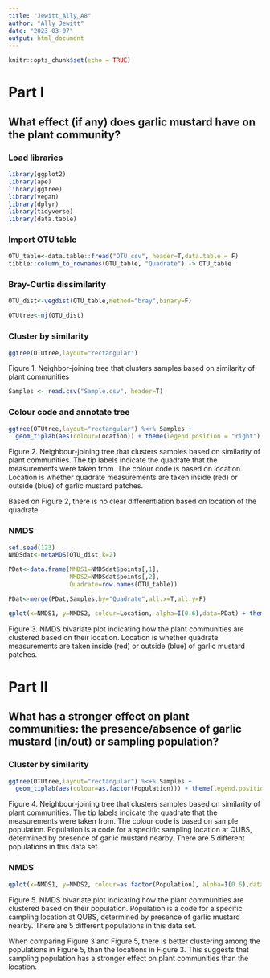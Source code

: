 ```yaml
---
title: "Jewitt_Ally_A8"
author: "Ally Jewitt"
date: "2023-03-07"
output: html_document
---
```


```r
knitr::opts_chunk$set(echo = TRUE)
```

# Part I 

## What effect (if any) does garlic mustard have on the plant community?

### Load libraries
```r
library(ggplot2)
library(ape)
library(ggtree)
library(vegan)
library(dplyr)
library(tidyverse)
library(data.table)
```

### Import OTU table
```r
OTU_table<-data.table::fread("OTU.csv", header=T,data.table = F)
tibble::column_to_rownames(OTU_table, "Quadrate") -> OTU_table
```

### Bray-Curtis dissimilarity
```r
OTU_dist<-vegdist(OTU_table,method="bray",binary=F)
```

```r
OTUtree<-nj(OTU_dist)
```

### Cluster by similarity
```r
ggtree(OTUtree,layout="rectangular") 
```



Figure 1. Neighbor-joining tree that clusters samples based on similarity of plant communities 

```r
Samples <- read.csv("Sample.csv", header=T)
```

### Colour code and annotate tree
```r
ggtree(OTUtree,layout="rectangular") %<+% Samples +
  geom_tiplab(aes(colour=Location)) + theme(legend.position = "right") + scale_colour_discrete(name = "Location", labels = c("Inside garlic mustard patch", "Outside garlic mustard patch"))
```



Figure 2. Neighbour-joining tree that clusters samples based on similarity of plant communities. The tip labels indicate the quadrate that the measurements were taken from. The colour code is based on location. Location is whether quadrate measurements are taken inside (red) or outside (blue) of garlic mustard patches. 

Based on Figure 2, there is no clear differentiation based on location of the quadrate. 


### NMDS
```r
set.seed(123)
NMDSdat<-metaMDS(OTU_dist,k=2)
```

```r
PDat<-data.frame(NMDS1=NMDSdat$points[,1],
                 NMDS2=NMDSdat$points[,2],
                 Quadrate=row.names(OTU_table))
```

```r
PDat<-merge(PDat,Samples,by="Quadrate",all.x=T,all.y=F)
```

```r
qplot(x=NMDS1, y=NMDS2, colour=Location, alpha=I(0.6),data=PDat) + theme_bw() + scale_colour_discrete(name = "Location", labels = c("Inside garlic mustard patch", "Outside garlic mustard patch"))
```



Figure 3. NMDS bivariate plot indicating how the plant communities are clustered based on their location. Location is whether quadrate measurements are taken inside (red) or outside (blue) of garlic mustard patches. 


# Part II

## What has a stronger effect on plant communities: the presence/absence of garlic mustard (in/out) or sampling population?

### Cluster by similarity 
```r
ggtree(OTUtree,layout="rectangular") %<+% Samples +
  geom_tiplab(aes(colour=as.factor(Population))) + theme(legend.position = "right") + scale_colour_discrete(name = "Population", labels = c("Population 1", "Population 3", "Population 7","Population 13","Population 14"))
```



Figure 4. Neighbour-joining tree that clusters samples based on similarity of plant communities. The tip labels indicate the quadrate that the measurements were taken from. The colour code is based on sample population. Population is a code for a specific sampling location at QUBS, determined by presence of garlic mustard nearby. There are 5 different populations in this data set. 

### NMDS
```r
qplot(x=NMDS1, y=NMDS2, colour=as.factor(Population), alpha=I(0.6),data=PDat) + theme_bw() + scale_colour_discrete(name = "Population", labels = c("Population 1", "Population 3", "Population 7","Population 13","Population 14"))
```



Figure 5. NMDS bivariate plot indicating how the plant communities are clustered based on their population. Population is a code for a specific sampling location at QUBS, determined by presence of garlic mustard nearby. There are 5 different populations in this data set.

When comparing Figure 3 and Figure 5, there is better clustering among the populations in Figure 5, than the locations in Figure 3. This suggests that sampling population has a stronger effect on plant communities than the location. 
